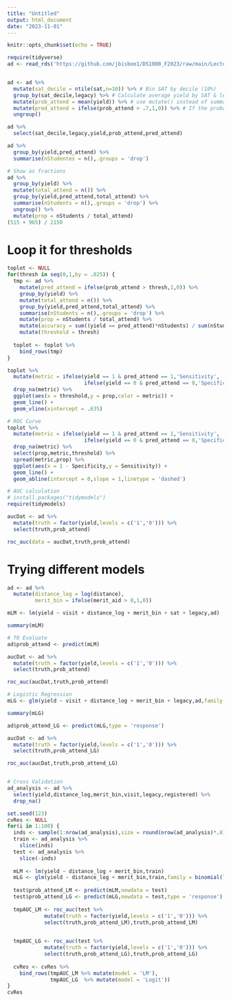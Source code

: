 ```yaml
---
title: "Untitled"
output: html_document
date: "2023-11-01"
---
```


```r
knitr::opts_chunk$set(echo = TRUE)
```

```r
require(tidyverse)
ad <- read_rds('https://github.com/jbisbee1/DS1000_F2023/raw/main/Lectures/7_Classification/data/admit_data.rds')


ad <- ad %>%
  mutate(sat_decile = ntile(sat,n=10)) %>% # Bin SAT by decile (10%)
  group_by(sat_decile,legacy) %>% # Calculate average yield by SAT & legacy
  mutate(prob_attend = mean(yield)) %>% # use mutate() instead of summarise() to avoid collapsing the data
  mutate(pred_attend = ifelse(prob_attend > .7,1,0)) %>% # If the probability is greater than 50-50, predict they attend
  ungroup()

ad %>%
  select(sat_decile,legacy,yield,prob_attend,pred_attend)

ad %>%
  group_by(yield,pred_attend) %>%
  summarise(nStudentes = n(),.groups = 'drop')

# Show as fractions
ad %>%
  group_by(yield) %>%
  mutate(total_attend = n()) %>%
  group_by(yield,pred_attend,total_attend) %>%
  summarise(nStudents = n(),.groups = 'drop') %>%
  ungroup() %>%
  mutate(prop = nStudents / total_attend)
(515 + 965) / 2150
```
# Loop it for thresholds

```r
toplot <- NULL
for(thresh in seq(0,1,by = .025)) {
  tmp <- ad %>%
    mutate(pred_attend = ifelse(prob_attend > thresh,1,0)) %>%
    group_by(yield) %>%
    mutate(total_attend = n()) %>%
    group_by(yield,pred_attend,total_attend) %>%
    summarise(nStudents = n(),.groups = 'drop') %>%
    mutate(prop = nStudents / total_attend) %>%
    mutate(accuracy = sum((yield == pred_attend)*nStudents) / sum(nStudents)) %>%
    mutate(threshold = thresh)
  
  toplot <- toplot %>%
    bind_rows(tmp)
}

toplot %>%
  mutate(metric = ifelse(yield == 1 & pred_attend == 1,'Sensitivity',
                         ifelse(yield == 0 & pred_attend == 0,'Specificity',NA))) %>%
  drop_na(metric) %>%
  ggplot(aes(x = threshold,y = prop,color = metric)) + 
  geom_line() +
  geom_vline(xintercept = .635)

# ROC Curve
toplot %>%
  mutate(metric = ifelse(yield == 1 & pred_attend == 1,'Sensitivity',
                         ifelse(yield == 0 & pred_attend == 0,'Specificity',NA))) %>%
  drop_na(metric) %>%
  select(prop,metric,threshold) %>%
  spread(metric,prop) %>%
  ggplot(aes(x = 1 - Specificity,y = Sensitivity)) + 
  geom_line() + 
  geom_abline(intercept = 0,slope = 1,linetype = 'dashed')

# AUC calculation
# install.packages("tidymodels")
require(tidymodels)

aucDat <- ad %>%
  mutate(truth = factor(yield,levels = c('1','0'))) %>%
  select(truth,prob_attend)

roc_auc(data = aucDat,truth,prob_attend)
```

# Trying different models

```r
ad <- ad %>%
  mutate(distance_log = log(distance),
         merit_bin = ifelse(merit_aid > 0,1,0))

mLM <- lm(yield ~ visit + distance_log + merit_bin + sat + legacy,ad)

summary(mLM)

# TO Evaluate
ad$prob_attend <- predict(mLM)

aucDat <- ad %>%
  mutate(truth = factor(yield,levels = c('1','0'))) %>%
  select(truth,prob_attend)

roc_auc(aucDat,truth,prob_attend)

# Logistic Regression
mLG <- glm(yield ~ visit + distance_log + merit_bin + legacy,ad,family = binomial(link = "logit"))

summary(mLG)

ad$prob_attend_LG <- predict(mLG,type = 'response')

aucDat <- ad %>%
  mutate(truth = factor(yield,levels = c('1','0'))) %>%
  select(truth,prob_attend_LG)

roc_auc(aucDat,truth,prob_attend_LG)


# Cross Validation
ad_analysis <- ad %>%
  select(yield,distance_log,merit_bin,visit,legacy,registered) %>%
  drop_na()

set.seed(123)
cvRes <- NULL
for(i in 1:100) {
  inds <- sample(1:nrow(ad_analysis),size = round(nrow(ad_analysis)*.8),replace = F)
  train <- ad_analysis %>% 
    slice(inds)
  test <- ad_analysis %>%
    slice(-inds)
  
  mLM <- lm(yield ~ distance_log + merit_bin,train)
  mLG <- glm(yield ~ distance_log + merit_bin,train,family = binomial(link = 'logit'))
  
  test$prob_attend_LM <- predict(mLM,newdata = test)
  test$prob_attend_LG <- predict(mLG,newdata = test,type = 'response')
  
  tmpAUC_LM <- roc_auc(test %>%
            mutate(truth = factor(yield,levels = c('1','0'))) %>%
            select(truth,prob_attend_LM),truth,prob_attend_LM)

  
  tmpAUC_LG <- roc_auc(test %>%
            mutate(truth = factor(yield,levels = c('1','0'))) %>%
            select(truth,prob_attend_LG),truth,prob_attend_LG)
  
  cvRes <- cvRes %>%
    bind_rows(tmpAUC_LM %>% mutate(model = 'LM'),
              tmpAUC_LG  %>% mutate(model = 'Logit'))
}
cvRes


```



